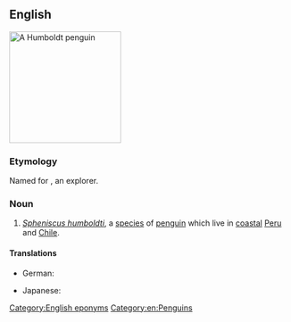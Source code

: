 ==English==
{{wikipedia}}
[[Image:Humboldt Penguin.jpg|200px|thumb|right|A Humboldt penguin]]
{{wikispecies|Sphenicus humboldti}}

===Etymology===
Named for {{w|Alexander von Humboldt}}, an explorer.

===Noun===
{{en-noun}}

# ''[[Spheniscus humboldti]]'', a [[species]] of [[penguin]] which live in [[coastal]] [[Peru]] and [[Chile]].

====Translations====
{{trans-top|''Spheniscus humboldti''}}
* German: {{t|de|Humboldt-Pinguin|m}}
{{trans-mid}}
* Japanese: {{t+|ja|フンボルトペンギン|tr=Funboruto pengin}}
{{trans-bottom}}

[[Category:English eponyms]]
[[Category:en:Penguins]]